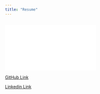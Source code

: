 ```yaml
---
title: "Resume"
---
```


```r

```

![](images/Bailey Stender Resume_ 2_15_25 (2)-06.pdf)

[GitHub Link](https://github.com/BaileyStender)

[Linkedin Link](https://www.linkedin.com/in/bailey-stender-688155256/)

